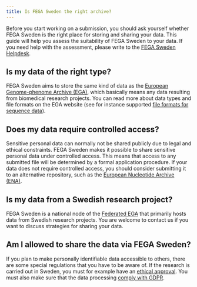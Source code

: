 ```yaml
---
title: Is FEGA Sweden the right archive?
---
```


Before you start working on a submission, you should ask yourself whether FEGA
Sweden is the right place for storing and sharing your data. This guide will
help you assess the suitability of FEGA Sweden to your data. If you need help
with the assessment, please write to the [FEGA Sweden Helpdesk](mailto:{{< var email.helpdesk >}}).


## Is my data of the right type?

FEGA Sweden aims to store the same kind of data as the [European Genome-phenome Archive 
(EGA)](https://ega-archive.org), which basically means any data resulting from
biomedical research projects. You can read more about data types and file 
formats on the EGA website (see for instance supported [file formats for sequence data](https://ega-archive.org/submission/sequence)).


## Does my data require controlled access?

Sensitive personal data can normally not be shared publicly due to legal and
ethical constraints. FEGA Sweden makes it possible to share sensitive personal
data under controlled access. This means that access to any submitted file will
be determined by a formal application procedure. If your data does not require
controlled access, you should consider submitting it to an alternative
repository, such as the [European Nucleotide Archive (ENA)](https://www.ebi.ac.uk/ena/browser/submit).


## Is my data from a Swedish research project?

FEGA Sweden is a national node of the 
[Federated EGA](https://ega-archive.org/about/projects-and-funders/federated-ega/)
that primarily hosts data from Swedish research projects. You are welcome to
contact us if you want to discuss strategies for sharing your data.


## Am I allowed to share the data via FEGA Sweden?

If you plan to make personally identifiable data accessible to others, there are
some special regulations that you have to be aware of. If the research is
carried out in Sweden, you must for example have an [ethical approval](ethical-approval.qmd).
You must also make sure that the data processing [comply with GDPR](complying-with-gdpr.qmd).

